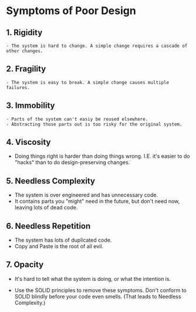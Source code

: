 # Symptoms of Poor Design

## 1. **Rigidity**

    - The system is hard to change. A simple change requires a cascade of other changes.

## 2. **Fragility**

    - The system is easy to break. A simple change causes multiple failures.

## 3. **Immobility**

    - Parts of the system can't easiy be reused elsewhere.
    - Abstracting those parts out is too risky for the original system.

## 4. **Viscosity**

-   Doing things right is harder than doing things wrong. I.E. it's easier to do "hacks" than to do design-preserving changes.

## 5. **Needless Complexity**

-   The system is over engineered and has unnecessary code.
-   It contains parts you "might" need in the future, but don't need now, leaving lots of dead code.

## 6. **Needless Repetition**

-   The system has lots of duplicated code.
-   Copy and Paste is the root of all evil.

## 7. **Opacity**

-   It's hard to tell what the system is doing, or what the intention is.

-   Use the SOLID principles to remove these symptoms. Don't conform to SOLID blindly before your code even smells. (That leads to Needless Complexity.)
